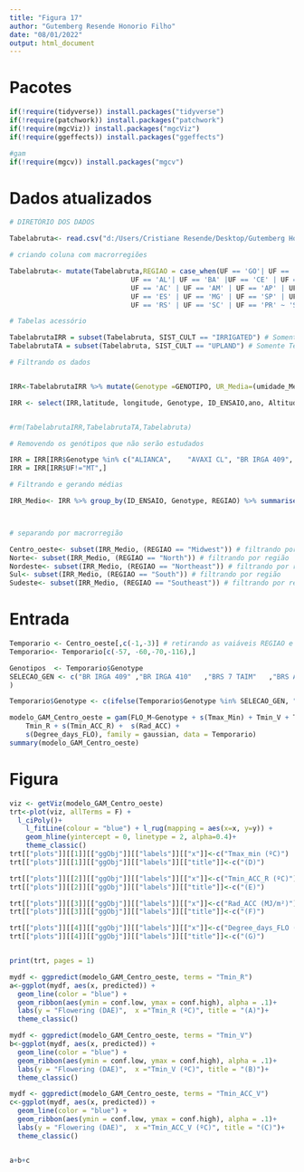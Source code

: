 ```yaml
---
title: "Figura 17"
author: "Gutemberg Resende Honorio Filho"
date: "08/01/2022"
output: html_document
---
```


# Pacotes

```r

if(!require(tidyverse)) install.packages("tidyverse")
if(!require(patchwork)) install.packages("patchwork")
if(!require(mgcViz)) install.packages("mgcViz")
if(!require(ggeffects)) install.packages("ggeffects")

#gam
if(!require(mgcv)) install.packages("mgcv")

```


# Dados atualizados


```r


# DIRETÓRIO DOS DADOS 

Tabelabruta<- read.csv("d:/Users/Cristiane Resende/Desktop/Gutemberg Honorio/Mestrado/Repositorio_4/Analise_e_modelagem_Arroz/Merge_1980_2018.csv", header = TRUE, sep = ",", stringsAsFactors = FALSE) # tabela com os dados originais

# criando coluna com macrorregiões

Tabelabruta<- mutate(Tabelabruta,REGIAO = case_when(UF == 'GO'| UF == 'DF' |UF == 'MS' | UF == 'MT' ~ 'Midwest',
                              UF == 'AL'| UF == 'BA' |UF == 'CE' | UF == 'MA' | UF == 'PB' | UF == 'PE' | UF == 'PI' | UF == 'RN' | UF == 'SE' ~ 'Northeast',
                              UF == 'AC' | UF == 'AM' | UF == 'AP' | UF == 'PA' | UF == 'RO' | UF == 'RR' | UF == 'TO' ~ 'North',
                              UF == 'ES' | UF == 'MG' | UF == 'SP' | UF == 'RJ' ~ 'Southeast',
                              UF == 'RS' | UF == 'SC' | UF == 'PR' ~ 'South'))

# Tabelas acessório

TabelabrutaIRR = subset(Tabelabruta, SIST_CULT == "IRRIGATED") # Somente Irrigado
TabelabrutaTA = subset(Tabelabruta, SIST_CULT == "UPLAND") # Somente Terras altas

# Filtrando os dados


IRR<-TabelabrutaIRR %>% mutate(Genotype =GENOTIPO, UR_Media=(umidade_Media),UR_V=	(umidade_V), UR_fld_m=	(umidade_fld_m),	UR_R=	(umidade_R), Graus_dia_ciclo=(graus_dia_ciclo), Graus_dia_FLO=(graus_dia_FLO+graus_dia_IP))

IRR <- select(IRR,latitude, longitude, Genotype, ID_ENSAIO,ano, Altitude, REGIAO, UF, FLO_E, Tmax_Maxima ,Tmax_fld_m ,	Tmax_R,	Tmax_ACC_R, Tmax_Minima,	Tmax_Media,Tmax_V ,Tmax_ACC_V,	Tmin_Maxima,Tmin_Minima ,	Tmin_Media ,	Tmin_V ,	Tmin_ACC_V , Tmin_fld_m ,	Tmin_R,	Tmin_ACC_R , Chuva_ACC ,	Chuva_ACC_V, Chuva_ACC_R, Rad_ACC_R ,	Rad_ACC ,	Rad_ACC_V, UR_Media, UR_V, UR_fld_m,	UR_R, Graus_dia_ciclo, Graus_dia_FLO, ano)


#rm(TabelabrutaIRR,TabelabrutaTA,Tabelabruta)

# Removendo os genótipos que não serão estudados

IRR = IRR[IRR$Genotype %in% c("ALIANCA",	"AVAXI CL",	"BR IRGA 409",	"BR IRGA 410",	"BR IRGA 412",	"BR IRGA 414",	"BRS 7 TAIM",	"BRS A701 CL",	"BRS A702 CL",	"BRS A704",	"BRS ALVORADA",	"BRS BIGUA",	"BRS CATIANA",	"BRS CIRAD 302",	"BRS FORMOSO",	"BRS FRONTEIRA",	"BRS GUARA",	"BRS JABURU",	"BRS JACANA",	"BRS PAMPA",	"BRS PAMPEIRA",	"BRS PELOTA",	"BRS QUERENCIA",	"BRS SINUELO CL",	"BRS TROPICAL",	"BRSMG RUBELITA",	"CICA 8",	"CT8452",	"DIAMANTE",	"EEA34",	"EMPASC 101",	"EMPASC 102",	"EPAGRI 108",	"EPAGRI 109",	"EPAGRI97-01",	"EPAGRI97-05",	"EPAGRI97-06",	"H6",	"H7 CL",	"IAC1289",	"IAC1298",	"IAC1299",	"IAC1307",	"IAC1311",	"IAPAR 58",	"IRGA 417",	"IRGA 422 CL",	"IRGA 424",	"IRGA 424 RI",	"IRGA 425",	"IRGA 426",	"IRGA 427",	"IRGA 428",	"IRGA 429",	"IRGA 430",	"IRGA97-05",	"IRGA97-10",	"IRGA97-11",	"IRGA97-28",	"JAVAE",	"JEQUITIBA",	"MARAJO",	"METICA 1",	"MOXOTO",	"OUROMINAS",	"PR267",	"PR268",	"PR306",	"PR331",	"PR349",	"PR380",	"PR498",	"PR631",	"PR67",	"PUITA INTA CL",	"RORAIMA",	"SAO FRANCISCO",	"SC138",	"SC173",	"SC237",	"SC240",	"SC250",	"SCS 112",	"SCS 114 ANDOSAN",	"SCS 116 SATORU",	"SCS 121 CL",	"SCSBRS 111",	"SCSBRS 113 TIO TAKA",	"SCSBRS PIRACEMA",	"SG11551",	"URUCUI"),]
IRR = IRR[IRR$UF!="MT",]

# Filtrando e gerando médias

IRR_Medio<- IRR %>% group_by(ID_ENSAIO, Genotype, REGIAO) %>% summarise(  FLO_M= mean(FLO_E),  latitude= mean(latitude), longitude = mean(longitude), altitude = mean(Altitude), Tmax_Max = mean(Tmax_Maxima) ,Tmax_FLO= mean(Tmax_fld_m ),	Tmax_R= mean( Tmax_R),	Tmax_ACC_R= mean(Tmax_ACC_R ), Tmax_Min= mean(Tmax_Minima ),	Tmax_M= mean( Tmax_Media),Tmax_V = mean(Tmax_V ),Tmax_ACC_V= mean(Tmax_ACC_V ),	Tmin_Max= mean(Tmin_Maxima ),Tmin_Min = mean(Tmin_Minima ),	Tmin_M = mean(Tmin_Media ),	Tmin_V = mean(Tmin_V ),	Tmin_ACC_V = mean(Tmin_ACC_V ), Tmin_FLO = mean( Tmin_fld_m),	Tmin_R= mean(Tmin_R ),	Tmin_ACC_R = mean(Tmin_ACC_R ), Rainfall_ACC = mean(Chuva_ACC ),	Rainfall_ACC_V= mean(Chuva_ACC_V ), Rainfall_ACC_R= mean(Chuva_ACC_R ), Rad_ACC_R = mean(Rad_ACC_R ),	Rad_ACC = mean(Rad_ACC ),	Rad_ACC_V= mean(Rad_ACC_V ), HU_M= mean( UR_Media), HU_V= mean( UR_V), HU_FLO= mean(UR_fld_m ),	HU_R= mean(UR_R ), Degree_days_cycle= mean(Graus_dia_ciclo ), Degree_days_FLO= mean(Graus_dia_FLO ))



# separando por macrorregião

Centro_oeste<- subset(IRR_Medio, (REGIAO == "Midwest")) # filtrando por região
Norte<- subset(IRR_Medio, (REGIAO == "North")) # filtrando por região
Nordeste<- subset(IRR_Medio, (REGIAO == "Northeast")) # filtrando por região
Sul<- subset(IRR_Medio, (REGIAO == "South")) # filtrando por região
Sudeste<- subset(IRR_Medio, (REGIAO == "Southeast")) # filtrando por região

```


# Entrada 


```r

Temporario <- Centro_oeste[,c(-1,-3)] # retirando as vaiáveis REGIAO e ID_ENSAIO
Temporario<- Temporario[c(-57, -60,-70,-116),]

Genotipos  <- Temporario$Genotype
SELECAO_GEN <- c("BR IRGA 409" ,"BR IRGA 410"	,"BRS 7 TAIM"	,"BRS A701 CL"	,"BRS A702 CL"	,"BRS CIRAD 302"	,"BRS FRONTEIRA"	,"BRS JACANA"	,"BRS PELOTA"	,"BRS SINUELO CL"	,"EMPASC 102"	,"EPAGRI97-01"	,"EPAGRI97-05"	,"EPAGRI97-06"	,"IRGA 422 CL"	,"IRGA 424"	,"IRGA 424 RI"	,"IRGA 425"	,"IRGA 426"	,"IRGA97-11"	,"IRGA97-28"	,"JEQUITIBA"	,"PR306"	,"PR349"	,"PR498"	,"PR631"	,"SC240"	,"SC250", "IRGA 427","SCSBRS 111", "BRS PAMPA", "IAC1289", "PR67"
)

Temporario$Genotype <- c(ifelse(Temporario$Genotype %in% SELECAO_GEN, "AA" , Genotipos))

modelo_GAM_Centro_oeste = gam(FLO_M~Genotype + s(Tmax_Min) + Tmin_V + Tmin_ACC_V + 
    Tmin_R + s(Tmin_ACC_R) +  s(Rad_ACC) + 
    s(Degree_days_FLO), family = gaussian, data = Temporario)
summary(modelo_GAM_Centro_oeste)
```


# Figura 

```r
viz <- getViz(modelo_GAM_Centro_oeste)
trt<-plot(viz, allTerms = F) +
  l_ciPoly()+
    l_fitLine(colour = "blue") + l_rug(mapping = aes(x=x, y=y)) +
    geom_hline(yintercept = 0, linetype = 2, alpha=0.4)+
    theme_classic()
trt[["plots"]][[1]][["ggObj"]][["labels"]][["x"]]<-c("Tmax_min (ºC)")
trt[["plots"]][[1]][["ggObj"]][["labels"]][["title"]]<-c("(D)")

trt[["plots"]][[2]][["ggObj"]][["labels"]][["x"]]<-c("Tmin_ACC_R (ºC)")
trt[["plots"]][[2]][["ggObj"]][["labels"]][["title"]]<-c("(E)")

trt[["plots"]][[3]][["ggObj"]][["labels"]][["x"]]<-c("Rad_ACC (MJ/m²)")
trt[["plots"]][[3]][["ggObj"]][["labels"]][["title"]]<-c("(F)")

trt[["plots"]][[4]][["ggObj"]][["labels"]][["x"]]<-c("Degree_days_FLO (ºC)")
trt[["plots"]][[4]][["ggObj"]][["labels"]][["title"]]<-c("(G)")


print(trt, pages = 1)


```



```r

mydf <- ggpredict(modelo_GAM_Centro_oeste, terms = "Tmin_R")
a<-ggplot(mydf, aes(x, predicted)) +
  geom_line(color = "blue") +
  geom_ribbon(aes(ymin = conf.low, ymax = conf.high), alpha = .1)+
  labs(y = "Flowering (DAE)",  x ="Tmin_R (ºC)", title = "(A)")+
  theme_classic()

mydf <- ggpredict(modelo_GAM_Centro_oeste, terms = "Tmin_V")
b<-ggplot(mydf, aes(x, predicted)) +
  geom_line(color = "blue") +
  geom_ribbon(aes(ymin = conf.low, ymax = conf.high), alpha = .1)+
  labs(y = "Flowering (DAE)",  x ="Tmin_V (ºC)", title = "(B)")+
  theme_classic()

mydf <- ggpredict(modelo_GAM_Centro_oeste, terms = "Tmin_ACC_V")
c<-ggplot(mydf, aes(x, predicted)) +
  geom_line(color = "blue") +
  geom_ribbon(aes(ymin = conf.low, ymax = conf.high), alpha = .1)+
  labs(y = "Flowering (DAE)",  x ="Tmin_ACC_V (ºC)", title = "(C)")+
  theme_classic()


a+b+c
```

